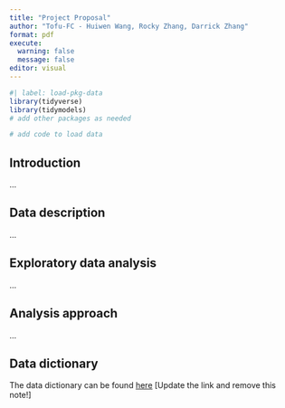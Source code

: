```yaml
---
title: "Project Proposal"
author: "Tofu-FC - Huiwen Wang, Rocky Zhang, Darrick Zhang"
format: pdf
execute: 
  warning: false
  message: false
editor: visual
---
```


```r
#| label: load-pkg-data
library(tidyverse)
library(tidymodels)
# add other packages as needed

# add code to load data
```

## Introduction

...

## Data description

...

## Exploratory data analysis

...

## Analysis approach

...

## Data dictionary

The data dictionary can be found [here](ADD%20LINK!!!) \[Update the link and remove this note!\]
